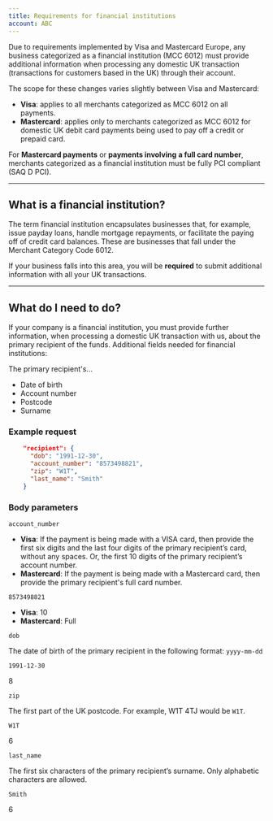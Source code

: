 ```yaml
---
title: Requirements for financial institutions
account: ABC
---
```


Due to requirements implemented by Visa and Mastercard Europe, any business categorized as a financial institution (MCC 6012) must provide additional information when processing any domestic UK transaction (transactions for customers based in the UK) through their account.

The scope for these changes varies slightly between Visa and Mastercard:

*   **Visa**: applies to all merchants categorized as MCC 6012 on all payments.
*   **Mastercard**: applies only to merchants categorized as MCC 6012 for domestic UK debit card payments being used to pay off a credit or prepaid card.

<TipBox variant="info">

For **Mastercard payments** or **payments involving** **a full card number**, merchants categorized as a financial institution must be fully PCI compliant (SAQ D PCI).

</TipBox>

---

## What is a financial institution?

The term financial institution encapsulates businesses that, for example, issue payday loans, handle mortgage repayments, or facilitate the paying off of credit card balances. These are businesses that fall under the Merchant Category Code 6012.

If your business falls into this area, you will be **required** to submit additional information with all your UK transactions.

---

## What do I need to do?

If your company is a financial institution, you must provide further information, when processing a domestic UK transaction with us, about the primary recipient of the funds. Additional fields needed for financial institutions:

The primary recipient's...

*   Date of birth
*   Account number
*   Postcode
*   Surname

### Example request

```json
    "recipient": {
      "dob": "1991-12-30",
      "account_number": "8573498821",
      "zip": "W1T",
      "last_name": "Smith"
    }
```

### Body parameters

<Table>
<TableHead headers={['Field name', 'Description', 'Example', 'Length' ]} />
<TableBody>
<TableRow>
<TableCell>

`account_number`

<StatusTag type="required" />
<TypeTag type="string" />
</TableCell>
<TableCell>

*   **Visa**: If the payment is being made with a VISA card, then provide the first six digits and the last four digits of the primary recipient’s card, without any spaces. Or, the first 10 digits of the primary recipient’s account number.
*   **Mastercard**: If the payment is being made with a Mastercard card, then provide the primary recipient's full card number.

</TableCell>
<TableCell>

`8573498821`

</TableCell>
<TableCell>

*   **Visa**: 10
*   **Mastercard**: Full

</TableCell>
</TableRow>
<TableRow>
<TableCell>

`dob`

<StatusTag type="required" />
<TypeTag type="string" />
</TableCell>
<TableCell>

The date of birth of the primary recipient in the following format: `yyyy-mm-dd`

</TableCell>
<TableCell>

`1991-12-30`

</TableCell>
<TableCell>

8

</TableCell>
</TableRow>
<TableRow>
<TableCell>

`zip`

<StatusTag type="required" />
<TypeTag type="string" />
</TableCell>
<TableCell>

The first part of the UK postcode. For example, W1T 4TJ would be `W1T`.

</TableCell>
<TableCell>

`W1T`

</TableCell>
<TableCell>

6

</TableCell>
</TableRow>
<TableRow>
<TableCell>

`last_name`

<StatusTag type="required" />
<TypeTag type="string" />
</TableCell>
<TableCell>

The first six characters of the primary recipient’s surname. Only alphabetic characters are allowed.

</TableCell>
<TableCell>

`Smith`

</TableCell>
<TableCell>

6

</TableCell>
</TableRow>
</TableBody>
</Table>




